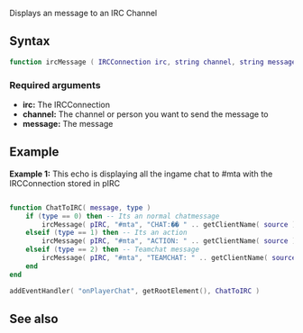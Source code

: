 
{{ModuleFunction|IRCEcho}}
Displays an message to an IRC Channel

==Syntax==
<syntaxhighlight lang="lua">
function ircMessage ( IRCConnection irc, string channel, string message )
</syntaxhighlight>
===Required arguments===
* '''irc:''' The IRCConnection
* '''channel:''' The channel or person you want to send the message to
* '''message:''' The message

==Example==
'''Example 1:''' This echo is displaying all the ingame chat to #mta with the IRCConnection stored in pIRC
<syntaxhighlight lang="lua">

function ChatToIRC( message, type )
	if (type == 0) then -- Its an normal chatmessage
		ircMessage( pIRC, "#mta", "CHAT:�� " .. getClientName( source ) .. ": " .. message )
	elseif (type == 1) then -- Its an action
		ircMessage( pIRC, "#mta", "ACTION: " .. getClientName( source ) .. ": " .. message )
	elseif (type == 2) then -- Teamchat message
		ircMessage( pIRC, "#mta", "TEAMCHAT: " .. getClientName( source ) .. ": " .. message )
	end
end

addEventHandler( "onPlayerChat", getRootElement(), ChatToIRC )
</syntaxhighlight>

==See also==
{{Modules/IRCEcho/Functions}}